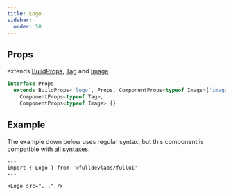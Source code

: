 ```yaml
---
title: Logo
sidebar: 
  order: 50
---
```


## Props
extends [BuildProps](/guides/components), [Tag](/components/tag) and [Image](/components/image)
```ts
interface Props
  extends BuildProps<'logo', Props, ComponentProps<typeof Image>['image']>,
    ComponentProps<typeof Tag>,
    ComponentProps<typeof Image> {}
```

## Example
The example down below uses regular syntax, but this component is compatible with [all syntaxes](/guides/components#syntax).

```astro live
---
import { Logo } from '@fulldevlabs/fullui'
---

<Logo src="..." />
```